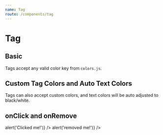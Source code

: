 ```yaml
---
name: Tag
route: /components/tag
---
```



# Tag

<PropsTable of={Tag} />

## Basic

Tags accept any valid color key from `colors.js`.

<Playground>
  <List>
    <Tag label="tag1" />
    <Tag color="green0" label="green0" />
    <Tag color="green3" label="green3" />
    <Tag color="cyan7" label="cyan7" />
  </List>
</Playground>

## Custom Tag Colors and Auto Text Colors

Tags can also accept custom colors, and text colors will be auto adjusted to black/white.

<Playground>
  <List>
    <Tag color="#f50" label="#f50" />
    <Tag color="#2db7f5" label="#2db7f5" />
    <Tag color="#87d068" label="#87d068" />
    <Tag color="black" label="black" />
  </List>
</Playground>

## onClick and onRemove

<Playground>
  <List>
    <Tag label="Click me!" onClick={() => alert('Clicked me!')} />
    <Tag label="Click the remove icon" onRemove={() => alert('removed me!')} />
  </List>
</Playground>
